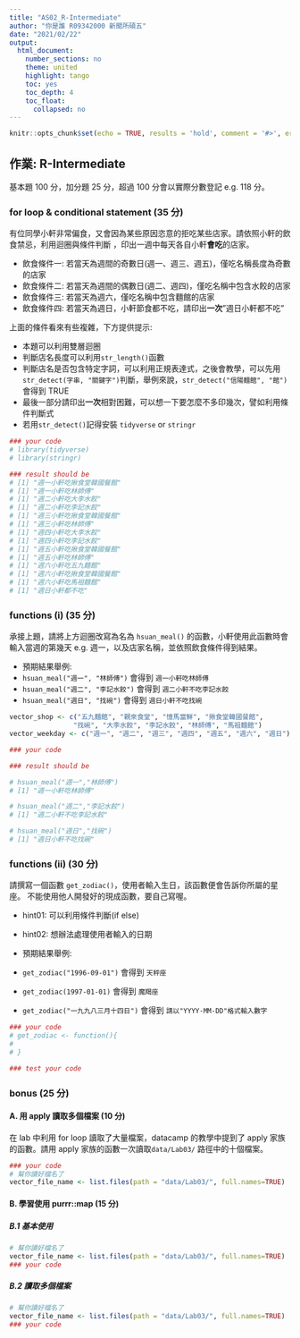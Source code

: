 ```yaml
---
title: "AS02_R-Intermediate"
author: "你是誰 R09342000 新聞所碩五"
date: "2021/02/22"
output:
  html_document:
    number_sections: no
    theme: united
    highlight: tango
    toc: yes
    toc_depth: 4
    toc_float:
      collapsed: no
---
```


```r
knitr::opts_chunk$set(echo = TRUE, results = 'hold', comment = '#>', error = TRUE)
```

## 作業: R-Intermediate

基本題 100 分，加分題 25 分，超過 100 分會以實際分數登記 e.g. 118 分。

### for loop & conditional statement (35 分)

有位同學小軒非常偏食，又會因為某些原因恣意的拒吃某些店家。請依照小軒的飲食禁忌，利用迴圈與條件判斷
，印出一週中每天各自小軒**會吃**的店家。

- 飲食條件一: 若當天為週間的奇數日(週一、週三、週五)，僅吃名稱長度為奇數的店家
- 飲食條件二: 若當天為週間的偶數日(週二、週四)，僅吃名稱中包含水餃的店家
- 飲食條件三: 若當天為週六，僅吃名稱中包含麵館的店家
- 飲食條件四: 若當天為週日，小軒節食都不吃，請印出**一次**"週日小軒都不吃"

上面的條件看來有些複雜，下方提供提示:   

- 本題可以利用雙層迴圈   
- 判斷店名長度可以利用`str_length()`函數   
- 判斷店名是否包含特定字詞，可以利用正規表達式，之後會教學，可以先用 `str_detect(字串, "關鍵字")`判斷，舉例來說，`str_detect("信陽麵館", "館")` 會得到 TRUE   
- 最後一部分請印出**一次**相對困難，可以想一下要怎麼不多印幾次，譬如利用條件判斷式
- 若用`str_detect()`記得安裝 `tidyverse` or `stringr`

```r
### your code
# library(tidyverse)
# library(stringr)

### result should be
# [1] "週一小軒吃揪食堂韓國餐館"
# [1] "週一小軒吃林師傅"
# [1] "週二小軒吃大李水餃"
# [1] "週二小軒吃李記水餃"
# [1] "週三小軒吃揪食堂韓國餐館"
# [1] "週三小軒吃林師傅"
# [1] "週四小軒吃大李水餃"
# [1] "週四小軒吃李記水餃"
# [1] "週五小軒吃揪食堂韓國餐館"
# [1] "週五小軒吃林師傅"
# [1] "週六小軒吃五九麵館"
# [1] "週六小軒吃揪食堂韓國餐館"
# [1] "週六小軒吃馬祖麵館"
# [1] "週日小軒都不吃"
```

### functions (i) (35 分)

承接上題，請將上方迴圈改寫為名為 `hsuan_meal()` 的函數，小軒使用此函數時會輸入當週的第幾天 e.g. 週一，以及店家名稱，並依照飲食條件得到結果。

- 預期結果舉例:
 - `hsuan_meal("週一", "林師傅")` 會得到 `週一小軒吃林師傅`
 - `hsuan_meal("週二", "李記水餃")` 會得到 `週二小軒不吃李記水餃`
 - `hsuan_meal("週日", "找碗")` 會得到 `週日小軒不吃找碗`

```r
vector_shop <- c("五九麵館", "親來食堂", "憶馬當鮮", "揪食堂韓國餐館", 
                "找碗", "大李水餃", "李記水餃", "林師傅", "馬祖麵館")
vector_weekday <- c("週一", "週二", "週三", "週四", "週五", "週六", "週日")

### your code

### result should be

# hsuan_meal("週一","林師傅")
# [1] "週一小軒吃林師傅"

# hsuan_meal("週二","李記水餃")
# [1] "週二小軒不吃李記水餃"

# hsuan_meal("週日","找碗")
# [1] "週日小軒不吃找碗"
```

### functions (ii) (30 分) 

請撰寫一個函數 `get_zodiac()`，使用者輸入生日，該函數便會告訴你所屬的星座。
不能使用他人開發好的現成函數，要自己寫喔。

- hint01: 可以利用條件判斷(if else)
- hint02: 想辦法處理使用者輸入的日期

- 預期結果舉例:
- `get_zodiac("1996-09-01")` 會得到 `天秤座`
- `get_zodiac(1997-01-01)` 會得到 `魔羯座`
- `get_zodiac("一九九八三月十四日")` 會得到 `請以"YYYY-MM-DD"格式輸入數字`

```r
### your code
# get_zodiac <- function(){
#   
# }

### test your code
```

### bonus (25 分) 

#### A. 用 apply 讀取多個檔案 (10 分) 

在 lab 中利用 for loop 讀取了大量檔案，datacamp 的教學中提到了 apply 家族的函數。請用 apply 家族的函數一次讀取`data/Lab03/` 路徑中的十個檔案。

```r
### your code
# 幫你讀好檔名了
vector_file_name <- list.files(path = "data/Lab03/", full.names=TRUE)
```


#### B. 學習使用 purrr::map (15 分) 

##### B.1 基本使用 

```r
# 幫你讀好檔名了
vector_file_name <- list.files(path = "data/Lab03/", full.names=TRUE)
### your code
```

##### B.2 讀取多個檔案

```r
# 幫你讀好檔名了
vector_file_name <- list.files(path = "data/Lab03/", full.names=TRUE)
### your code
```




